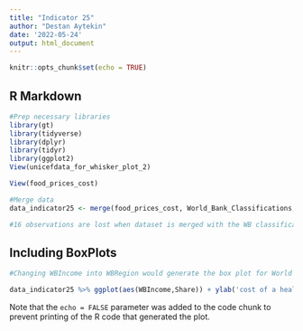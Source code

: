---
title: "Indicator 25"
author: "Destan Aytekin"
date: '2022-05-24'
output: html_document
---

```{r setup, include=FALSE}
knitr::opts_chunk$set(echo = TRUE)
```

## R Markdown

```{r}
#Prep necessary libraries 
library(gt)
library(tidyverse)
library(dplyr)
library(tidyr)
library(ggplot2)
View(unicefdata_for_whisker_plot_2)
```

```{r}
View(food_prices_cost)

#Merge data
data_indicator25 <- merge(food_prices_cost, World_Bank_Classifications, by = "Country")

#16 observations are lost when dataset is merged with the WB classifications.

```

## Including BoxPlots

```{r pressure, echo=FALSE}

#Changing WBIncome into WBRegion would generate the box plot for World Bank Regions.

data_indicator25 %>% ggplot(aes(WBIncome,Share)) + ylab('cost of a healthy diet (2017USD)') + geom_boxplot() + geom_point()

```

Note that the `echo = FALSE` parameter was added to the code chunk to prevent printing of the R code that generated the plot.
